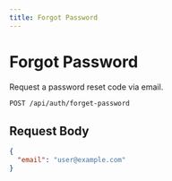 ```yaml
---
title: Forgot Password
---
```


# Forgot Password

Request a password reset code via email.

```bash
POST /api/auth/forget-password
```

## Request Body

```json
{
  "email": "user@example.com"
}
```
